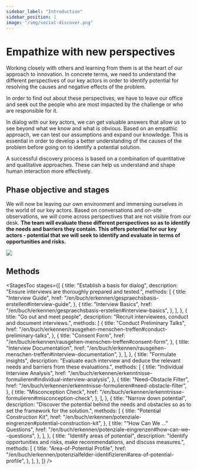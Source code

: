 ```yaml
---
sidebar_label: "Introduction"
sidebar_position: 1
image: "/img/social-discover.png"
---
```



# Empathize with new perspectives

Working closely with others and learning from them is at the heart of our approach to innovation. In concrete terms, we need to understand the different perspectives of our key actors in order to identify potential for resolving the causes and negative effects of the problem.

In order to find out about these perspectives, we have to leave our office and seek out the people who are most impacted by the challenge or who are responsible for it.

In dialog with our key actors, we can get valuable answers that allow us to see beyond what we know and what is obvious. Based on an empathic approach, we can test our assumptions and expand our knowledge. This is essential in order to develop a better understanding of the causes of the problem before going on to identify a potential solution.

A successful discovery process is based on a combination of quantitative and qualitative approaches. These can help us understand and shape human interaction more effectively.

## Phase objective and stages

We will now be leaving our own environment and immersing ourselves in the world of our key actors. Based on conversations and on-site observations, we will come across perspectives that are not visible from our desk. **The team will evaluate these different perspectives so as to identify the needs and barriers they contain. This offers potential for our key actors - potential that we will seek to identify and evaluate in terms of opportunities and risks.**

<img
  src="/img/03_illustration.svg"
  className="w-full mx-auto aspect-square"
  aria-hidden
/>

## Methods

<StagesToc
  stages={[
    {
      title: "Establish a basis for dialog",
      description: "Ensure interviews are thoroughly prepared and tested.",
      methods: [
        {
          title: "Interview Guide",
          href: "/en/buch/erkennen/gespraechsbasis-erstellen#interview-guide",
        },
        {
          title: "Interview Basics",
          href: "/en/buch/erkennen/gespraechsbasis-erstellen#interview-basics",
        },
      ],
    },
    {
      title: "Go out and meet people",
      description:
        "Recruit interviewees, conduct and document interviews.",
      methods: [
        {
          title: "Conduct Preliminary Talks",
          href: "/en/buch/erkennen/rausgehen-menschen-treffen#conduct-preliminary-talks",
        },
        {
          title: "Consent Form",
          href: "/en/buch/erkennen/rausgehen-menschen-treffen#consent-form",
        },
        {
          title: "Interview Documentation",
          href: "/en/buch/erkennen/rausgehen-menschen-treffen#interview-documentation",
        },
      ],
    },
    {
      title: "Formulate insights",
      description:
        "Evaluate each interview and deduce the relevant needs and barriers from these evaluations.",
      methods: [
        {
          title: "Individual Interview Analysis",
          href: "/en/buch/erkennen/erkenntnisse-formulieren#individual-interview-analysis",
        },
        {
          title: "Need-Obstacle Filter",
          href: "/en/buch/erkennen/erkenntnisse-formulieren#need-obstacle-filter",
        },
        {
          title: "Misconception Check",
          href: "/en/buch/erkennen/erkenntnisse-formulieren#misconception-check",
        },
      ],
    },
    {
      title: "Narrow down potential",
      description:
        "Discover the potential behind the needs and obstacles so as to set the framework for the solution.",
      methods: [
        {
          title: "Potential Construction Kit",
          href: "/en/buch/erkennen/potenziale-eingrenzen#potential-construction-kit",
        },
        {
          title: "“How Can We ...” Questions",
          href: "/en/buch/erkennen/potenziale-eingrenzen#how-can-we--questions",
        },
      ],
    },
    {
      title: "Identify areas of potential",
      description:
        "Identify opportunities and risks, make recommendations, and discuss measures.",
      methods: [
        {
          title: "Area-of-Potential Profile",
          href: "/en/buch/erkennen/potenzialfelder-identifizieren#area-of-potential-profile",
        },
      ],
    },
  ]}
/>
